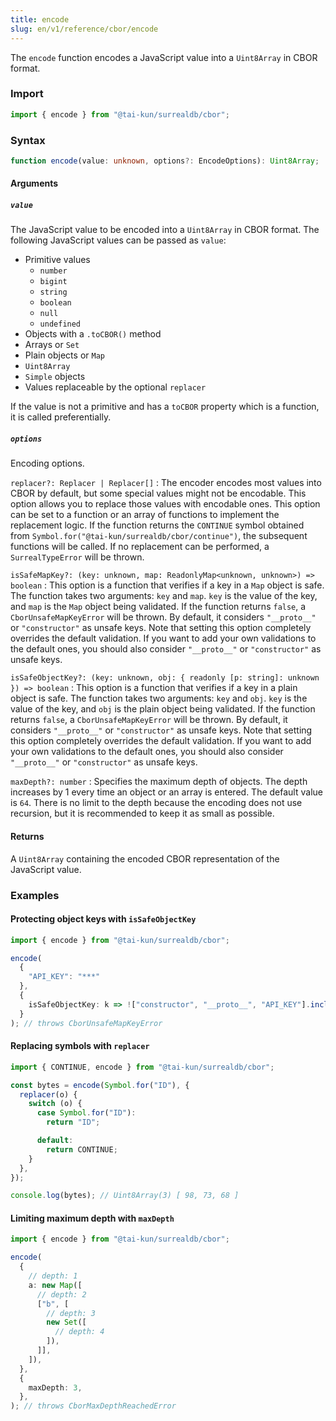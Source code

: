 ```yaml
---
title: encode
slug: en/v1/reference/cbor/encode
---
```


The `encode` function encodes a JavaScript value into a `Uint8Array` in CBOR format.

### Import

```ts
import { encode } from "@tai-kun/surrealdb/cbor";
```

### Syntax

```ts
function encode(value: unknown, options?: EncodeOptions): Uint8Array;
```

#### Arguments

##### `value`

The JavaScript value to be encoded into a `Uint8Array` in CBOR format. The following JavaScript values can be passed as `value`:

- Primitive values
  - `number`
  - `bigint`
  - `string`
  - `boolean`
  - `null`
  - `undefined`
- Objects with a `.toCBOR()` method
- Arrays or `Set`
- Plain objects or `Map`
- `Uint8Array`
- `Simple` objects
- Values replaceable by the optional `replacer`

If the value is not a primitive and has a `toCBOR` property which is a function, it is called preferentially.

##### `options`

Encoding options.

`replacer?: Replacer | Replacer[]`
:   The encoder encodes most values into CBOR by default, but some special values might not be encodable. This option allows you to replace those values with encodable ones. This option can be set to a function or an array of functions to implement the replacement logic. If the function returns the `CONTINUE` symbol obtained from `Symbol.for("@tai-kun/surrealdb/cbor/continue")`, the subsequent functions will be called. If no replacement can be performed, a `SurrealTypeError` will be thrown.

`isSafeMapKey?: (key: unknown, map: ReadonlyMap<unknown, unknown>) => boolean`
:   This option is a function that verifies if a key in a `Map` object is safe. The function takes two arguments: `key` and `map`. `key` is the value of the key, and `map` is the `Map` object being validated. If the function returns `false`, a `CborUnsafeMapKeyError` will be thrown. By default, it considers `"__proto__"` or `"constructor"` as unsafe keys. Note that setting this option completely overrides the default validation. If you want to add your own validations to the default ones, you should also consider `"__proto__"` or `"constructor"` as unsafe keys.

`isSafeObjectKey?: (key: unknown, obj: { readonly [p: string]: unknown }) => boolean`
:   This option is a function that verifies if a key in a plain object is safe. The function takes two arguments: `key` and `obj`. `key` is the value of the key, and `obj` is the plain object being validated. If the function returns `false`, a `CborUnsafeMapKeyError` will be thrown. By default, it considers `"__proto__"` or `"constructor"` as unsafe keys. Note that setting this option completely overrides the default validation. If you want to add your own validations to the default ones, you should also consider `"__proto__"` or `"constructor"` as unsafe keys.

`maxDepth?: number`
:   Specifies the maximum depth of objects. The depth increases by 1 every time an object or an array is entered. The default value is `64`. There is no limit to the depth because the encoding does not use recursion, but it is recommended to keep it as small as possible.

#### Returns

A `Uint8Array` containing the encoded CBOR representation of the JavaScript value.

### Examples

#### Protecting object keys with `isSafeObjectKey`

```ts
import { encode } from "@tai-kun/surrealdb/cbor";

encode(
  {
    "API_KEY": "***"
  },
  {
    isSafeObjectKey: k => !["constructor", "__proto__", "API_KEY"].includes(k),
  }
); // throws CborUnsafeMapKeyError
```

#### Replacing symbols with `replacer`

```ts
import { CONTINUE, encode } from "@tai-kun/surrealdb/cbor";

const bytes = encode(Symbol.for("ID"), {
  replacer(o) {
    switch (o) {
      case Symbol.for("ID"):
        return "ID";

      default:
        return CONTINUE;
    }
  },
});

console.log(bytes); // Uint8Array(3) [ 98, 73, 68 ]
```

#### Limiting maximum depth with `maxDepth`

```ts
import { encode } from "@tai-kun/surrealdb/cbor";

encode(
  {
    // depth: 1
    a: new Map([
      // depth: 2
      ["b", [
        // depth: 3
        new Set([
          // depth: 4
        ]),
      ]],
    ]),
  },
  {
    maxDepth: 3,
  },
); // throws CborMaxDepthReachedError
```
